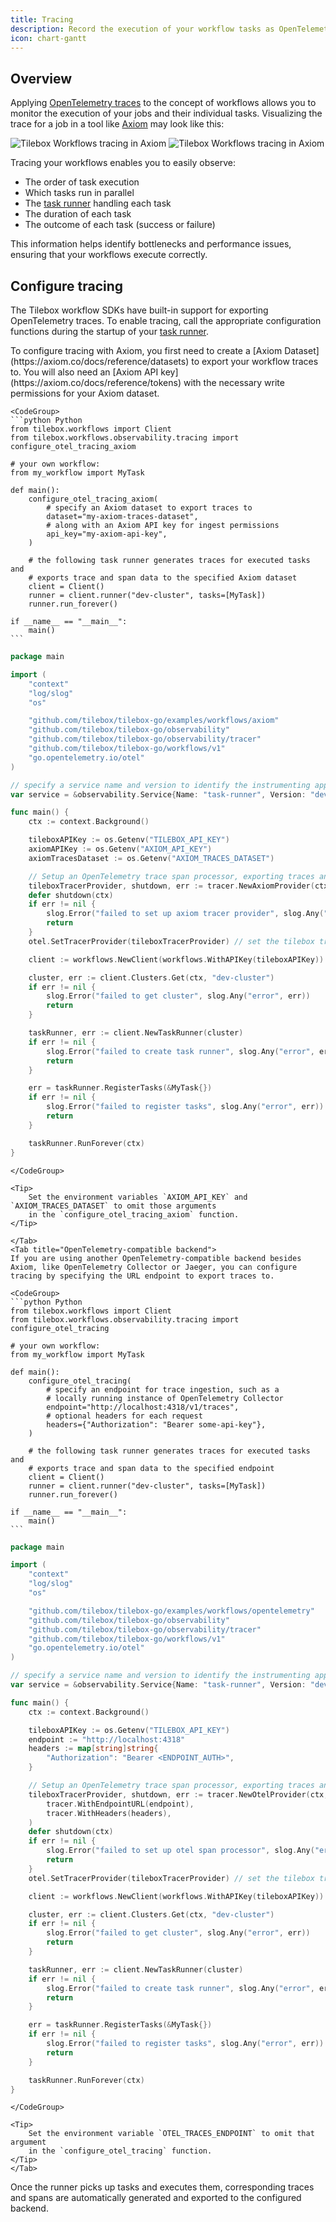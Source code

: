 ```yaml
---
title: Tracing
description: Record the execution of your workflow tasks as OpenTelemetry traces and spans
icon: chart-gantt
---
```


## Overview

Applying [OpenTelemetry traces](https://opentelemetry.io/docs/concepts/signals/traces/) to the concept of workflows allows you to monitor the execution of your jobs and their individual tasks. Visualizing the trace for a job in a tool like [Axiom](https://axiom.co/) may look like this:

<Frame>
  <img src="/assets/workflows/observability/traces-light.png" alt="Tilebox Workflows tracing in Axiom" className="dark:hidden" />
  <img src="/assets/workflows/observability/traces-dark.png" alt="Tilebox Workflows tracing in Axiom" className="hidden dark:block" />
</Frame>

Tracing your workflows enables you to easily observe:

- The order of task execution
- Which tasks run in parallel
- The [task runner](/workflows/concepts/task-runners) handling each task
- The duration of each task
- The outcome of each task (success or failure)

This information helps identify bottlenecks and performance issues, ensuring that your workflows execute correctly.

## Configure tracing

The Tilebox workflow SDKs have built-in support for exporting OpenTelemetry traces. To enable tracing, call the appropriate configuration functions during the startup of your [task runner](/workflows/concepts/task-runners).

<Tabs>
    <Tab title="Axiom">
    To configure tracing with Axiom, you first need to create a [Axiom Dataset](https://axiom.co/docs/reference/datasets) to export your workflow traces to. You will also need an [Axiom API key](https://axiom.co/docs/reference/tokens) with the necessary write permissions for your Axiom dataset.
    
    <CodeGroup>
    ```python Python
    from tilebox.workflows import Client
    from tilebox.workflows.observability.tracing import configure_otel_tracing_axiom

    # your own workflow:
    from my_workflow import MyTask

    def main():
        configure_otel_tracing_axiom(
            # specify an Axiom dataset to export traces to
            dataset="my-axiom-traces-dataset",
            # along with an Axiom API key for ingest permissions
            api_key="my-axiom-api-key",
        )

        # the following task runner generates traces for executed tasks and
        # exports trace and span data to the specified Axiom dataset
        client = Client()
        runner = client.runner("dev-cluster", tasks=[MyTask])
        runner.run_forever()
    
    if __name__ == "__main__":
        main()
    ```
```go Go
package main

import (
	"context"
	"log/slog"
	"os"

	"github.com/tilebox/tilebox-go/examples/workflows/axiom"
	"github.com/tilebox/tilebox-go/observability"
	"github.com/tilebox/tilebox-go/observability/tracer"
	"github.com/tilebox/tilebox-go/workflows/v1"
	"go.opentelemetry.io/otel"
)

// specify a service name and version to identify the instrumenting application in traces and logs
var service = &observability.Service{Name: "task-runner", Version: "dev"}

func main() {
	ctx := context.Background()

	tileboxAPIKey := os.Getenv("TILEBOX_API_KEY")
	axiomAPIKey := os.Getenv("AXIOM_API_KEY")
	axiomTracesDataset := os.Getenv("AXIOM_TRACES_DATASET")

	// Setup an OpenTelemetry trace span processor, exporting traces and spans to Axiom
	tileboxTracerProvider, shutdown, err := tracer.NewAxiomProvider(ctx, service, axiomTracesDataset, axiomAPIKey)
	defer shutdown(ctx)
	if err != nil {
		slog.Error("failed to set up axiom tracer provider", slog.Any("error", err))
		return
	}
	otel.SetTracerProvider(tileboxTracerProvider) // set the tilebox tracer provider as the global OTEL tracer provider

	client := workflows.NewClient(workflows.WithAPIKey(tileboxAPIKey))

	cluster, err := client.Clusters.Get(ctx, "dev-cluster")
	if err != nil {
		slog.Error("failed to get cluster", slog.Any("error", err))
		return
	}

	taskRunner, err := client.NewTaskRunner(cluster)
	if err != nil {
		slog.Error("failed to create task runner", slog.Any("error", err))
		return
	}

	err = taskRunner.RegisterTasks(&MyTask{})
	if err != nil {
		slog.Error("failed to register tasks", slog.Any("error", err))
		return
	}

	taskRunner.RunForever(ctx)
}
```
    </CodeGroup>

    <Tip>
        Set the environment variables `AXIOM_API_KEY` and `AXIOM_TRACES_DATASET` to omit those arguments
        in the `configure_otel_tracing_axiom` function.
    </Tip>
    
    </Tab>
    <Tab title="OpenTelemetry-compatible backend">
    If you are using another OpenTelemetry-compatible backend besides Axiom, like OpenTelemetry Collector or Jaeger, you can configure tracing by specifying the URL endpoint to export traces to.

    <CodeGroup>
    ```python Python
    from tilebox.workflows import Client
    from tilebox.workflows.observability.tracing import configure_otel_tracing

    # your own workflow:
    from my_workflow import MyTask

    def main():
        configure_otel_tracing(
            # specify an endpoint for trace ingestion, such as a
            # locally running instance of OpenTelemetry Collector
            endpoint="http://localhost:4318/v1/traces",
            # optional headers for each request
            headers={"Authorization": "Bearer some-api-key"},
        )

        # the following task runner generates traces for executed tasks and
        # exports trace and span data to the specified endpoint
        client = Client()
        runner = client.runner("dev-cluster", tasks=[MyTask])
        runner.run_forever()
    
    if __name__ == "__main__":
        main()
    ```
```go Go
package main

import (
	"context"
	"log/slog"
	"os"

	"github.com/tilebox/tilebox-go/examples/workflows/opentelemetry"
	"github.com/tilebox/tilebox-go/observability"
	"github.com/tilebox/tilebox-go/observability/tracer"
	"github.com/tilebox/tilebox-go/workflows/v1"
	"go.opentelemetry.io/otel"
)

// specify a service name and version to identify the instrumenting application in traces and logs
var service = &observability.Service{Name: "task-runner", Version: "dev"}

func main() {
	ctx := context.Background()

	tileboxAPIKey := os.Getenv("TILEBOX_API_KEY")
	endpoint := "http://localhost:4318"
	headers := map[string]string{
		"Authorization": "Bearer <ENDPOINT_AUTH>",
	}

	// Setup an OpenTelemetry trace span processor, exporting traces and spans to an OTEL compatible trace endpoint
	tileboxTracerProvider, shutdown, err := tracer.NewOtelProvider(ctx, service,
		tracer.WithEndpointURL(endpoint),
		tracer.WithHeaders(headers),
	)
	defer shutdown(ctx)
	if err != nil {
		slog.Error("failed to set up otel span processor", slog.Any("error", err))
		return
	}
	otel.SetTracerProvider(tileboxTracerProvider) // set the tilebox tracer provider as the global OTEL tracer provider

	client := workflows.NewClient(workflows.WithAPIKey(tileboxAPIKey))

	cluster, err := client.Clusters.Get(ctx, "dev-cluster")
	if err != nil {
		slog.Error("failed to get cluster", slog.Any("error", err))
		return
	}

	taskRunner, err := client.NewTaskRunner(cluster)
	if err != nil {
		slog.Error("failed to create task runner", slog.Any("error", err))
		return
	}

	err = taskRunner.RegisterTasks(&MyTask{})
	if err != nil {
		slog.Error("failed to register tasks", slog.Any("error", err))
		return
	}

	taskRunner.RunForever(ctx)
}
```
    </CodeGroup>

    <Tip>
        Set the environment variable `OTEL_TRACES_ENDPOINT` to omit that argument
        in the `configure_otel_tracing` function.
    </Tip>
    </Tab>
</Tabs>

Once the runner picks up tasks and executes them, corresponding traces and spans are automatically generated and exported to the configured backend.
